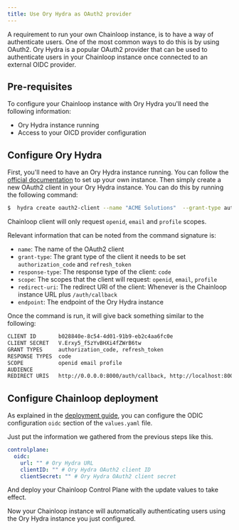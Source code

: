 ```yaml
---
title: Use Ory Hydra as OAuth2 provider
---
```


A requirement to run your own Chainloop instance, is to have a way of authenticate users. One of the most common ways to do this is by using OAuth2.
Ory Hydra is a popular OAuth2 provider that can be used to authenticate users in your Chainloop instance once connected to an external OIDC provider.

## Pre-requisites

To configure your Chainloop instance with Ory Hydra you'll need the following information:

- Ory Hydra instance running
- Access to your OICD provider configuration

## Configure Ory Hydra

First, you'll need to have an Ory Hydra instance running. You can follow the [official documentation](https://www.ory.sh/hydra/docs/) to set up your own instance.
Then simply create a new OAuth2 client in your Ory Hydra instance. You can do this by running the following command:

```bash
$  hydra create oauth2-client --name "ACME Solutions"  --grant-type authorization_code,refresh_token --response-type code  --scope openid,email,profile  --redirect-uri http://CHAINLOOP_INSTANCE_URL/auth/callback --endpoint https://ORY_HYDRA_URL
```

Chainloop client will only request `openid`, `email` and `profile` scopes.

Relevant information that can be noted from the command signature is:
- `name`: The name of the OAuth2 client
- `grant-type`: The grant type of the client it needs to be set `authorization_code` and `refresh_token`
- `response-type`: The response type of the client: `code`
- `scope`: The scopes that the client will request: `openid`, `email`, `profile`
- `redirect-uri`: The redirect URI of the client: Whenever is the Chainloop instance URL plus `/auth/callback`
- `endpoint`: The endpoint of the Ory Hydra instance

Once the command is run, it will give back something similar to the following:

```bash
CLIENT ID       b028840e-8c54-4d01-91b9-eb2c4aa6fc0e
CLIENT SECRET   V.Erxy5_f5zYvBHXi4fZWrB6tw
GRANT TYPES     authorization_code, refresh_token
RESPONSE TYPES  code
SCOPE           openid email profile
AUDIENCE
REDIRECT URIS   http://0.0.0.0:8000/auth/callback, http://localhost:8000/auth/callback
```

## Configure Chainloop deployment

As explained in the [deployment guide](../k8s), you can configure the ODIC configuration `oidc` section of the `values.yaml` file.

Just put the information we gathered from the previous steps like this.

```yaml
controlplane:
  oidc:
    url: "" # Ory Hydra URL
    clientID: "" # Ory Hydra OAuth2 client ID
    clientSecret: "" # Ory Hydra OAuth2 client secret
```

And deploy your Chainloop Control Plane with the update values to take effect.

Now your Chainloop instance will automatically authenticating users using the Ory Hydra instance you just configured.
